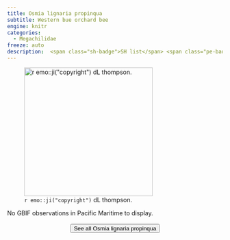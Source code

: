 ```yaml
---
title: Osmia lignaria propinqua
subtitle: Western bue orchard bee
engine: knitr
categories:
  - Megachilidae
freeze: auto
description:  <span class="sh-badge">SH list</span> <span class="pe-badge">PM Evidence</span> <span class="gali-badge">Galiano</span>
---
```

![`r emo::ji("copyright")` dL thompson.](https://inaturalist-open-data.s3.amazonaws.com/photos/206433487/large.jpg){height=300}



No GBIF observations in Pacific Maritime to display.
<br><br>
<center>


<a href="https://inaturalist.ca/observations?place_id=any&quality_grade=research&subview=map&taxon_id=361607"><button type="button" class="btn btn-secondary">See all Osmia lignaria propinqua <i class="fa-solid fa-arrow-up-right-from-square"></i> </button></a>
</center>
